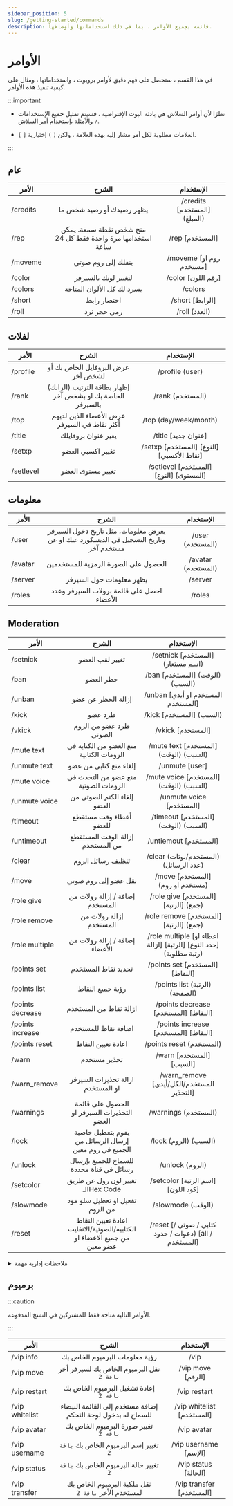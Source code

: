 ```yaml
---
sidebar_position: 5
slug: /getting-started/commands
description: قائمة بجميع الأوامر ، بما في ذلك استخداماتها وأوصافها.
---
```


# الأوامر

في هذا القسم ، ستحصل على فهم دقيق لأوامر بروبوت ، واستخداماتها ، ومثال على كيفية تنفيذ هذه الأوامر.

:::important

- نظرًا لأن أوامر السلاش هي بادئة البوت الإفتراضية ، فسيتم تمثيل جميع الإستخدامات والأمثلة بإستخدام أمر السلاش `/`.

- `[` `]` العلامات مطلوبة لكل أمر مشار إليه بهذه العلامة ، ولكن `(` `)` إختيارية.

:::

## عام 

| الأمر | الشرح | الإستخدام |
| ------------- |:-------------:|:-------------:|
| /credits | يظهر رصيدك أو رصيد شخص ما | /credits [المستخدم] (المبلغ) |
| /rep | منح شخص نقطة سمعة. يمكن استخدامها مرة واحدة فقط كل 24 ساعة | /rep [المستخدم] |
| /moveme | ينقلك إلى روم صوتي | /moveme [روم او مستخدم] |
| /color | لتغيير لونك بالسيرفر | /color [رقم اللون] |
| /colors | يسرد لك كل الألوان المتاحة | /colors |
| /short | اختصار رابط | /short [الرابط] |
| /roll | رمي حجر نرد | /roll (العدد) |

## لفلات


| الأمر | الشرح | الإستخدام |
| ------------- |:-------------:|:-------------:|
| /profile | عرض البروفايل الخاص بك أو لشخص آخر | /profile (user) |
| /rank | إظهار بطاقة الترتيب (الرانك) الخاصة بك او بشخص آخر بالسيرفر | /rank (المستخدم) |
| /top | عرض الأعضاء الذين لديهم أكثر نقاط في السيرفر | /top (day/week/month) |
| /title | يغير عنوان بروفايلك | /title [عنوان جديد] |
| /setxp | تغيير اكسبي العضو | /setxp [المستخدم] [النوع] [نقاط الأكسبي] |
| /setlevel | تغيير مستوى العضو | /setlevel [المستخدم] [النوع] [المستوى] |

## معلومات

| الأمر | الشرح | الإستخدام |
| ------------- |:-------------:|:-------------:|
| /user | يعرض معلومات، مثل تاريخ دخول السيرفر وتاريخ التسجيل في الديسكورد عنك او عن مستخدم آخر | /user (المستخدم) |
| /avatar | الحصول على الصورة الرمزية للمستخدمين | /avatar (المستخدم) |
| /server | يظهر معلومات حول السيرفر | /server |
| /roles | احصل على قائمة برولات السيرفر وعدد الأعضاء | /roles |

## Moderation

| الأمر | الشرح | الإستخدام |
| ------------- |:-------------:|:-------------:|
| /setnick | تغيير لقب العضو | /setnick [المستخدم] (اسم مستعار) |
| /ban | حظر العضو | /ban [المستخدم] (الوقت) (السبب) |
| /unban | إزالة الحظر عن عضو | /unban [المستخدم او أيدي المستخدم] |
| /kick | طرد عضو | /kick [المستخدم] (السبب) |
| /vkick | طرد عضو من الروم الصوتي | /vkick [المستخدم] |
| /mute text | منع العضو من الكتابة في الرومات الكتابية | /mute text [المستخدم] (الوقت) (السبب) |
| /unmute text | إلغاء منع كتابي من عضو | /unmute [user] |
| /mute voice | منع عضو من التحدث في الرومات الصوتية | /mute voice [المستخدم] (الوقت) (السبب) |
| /unmute voice | إلغاء الكتم الصوتي من العضو | /unmute voice [المستخدم] |
| /timeout | أعطاء وقت مستقطع للعضو | /timeout [المستخدم] (الوقت) (السبب) |
| /untimeout | إزالة الوقت المستقطع من المستخدم | /untiemout [المستخدم] |
| /clear | تنظيف رسائل الروم | /clear (المستخدم/بوتات) (عدد الرسائل) | 
| /move | نقل عضو إلى روم صوتي | /move [المستخدم] (مستخدم او روم) |
| /role give | إضافة / إزالة رولات من المستخدم | /role give [المستخدم] [الرتبة] (جمع) |
| /role remove | إزالة رولات من المستخدم | /role remove [المستخدم] [الرتبة] (جمع) |
| /role multiple | إضافة / إزالة رولات من الأعضاء | /role multiple [اعطاء او ازالة] [الرتبة] [حدد النوع] (رتبة مطلوبة) |
| /points set | تحديد نقاط المستخدم | /points set [المستخدم] [النقاط] |
| /points list | رؤية جميع النقاط | /points list (الرتبة) (الصفحة) |
| /points decrease | ازالة نقاط من المستخدم | /points decrease [المستخدم] [النقاط] |
| /points increase | اضافة نقاط للمستخدم | /points increase [المستخدم] [النقاط] |
| /points reset | اعادة تعيين النقاط | /points reset (المستخدم) |
| /warn | تحذير مستخدم | /warn [المستخدم] [السبب] |
| /warn_remove | ازالة تحذيرات السيرفر او المستخدم | /warn_remove [المستخدم/الكل/أيدي التحذير] |
| /warnings | الحصول على قائمة التحذيرات السيرفر او العضو | /warnings (المستخدم) |
| /lock | يقوم بتعطيل خاصية إرسال الرسائل من الجميع في روم معين | /lock (الروم) (السبب) |
| /unlock | للسماح للجميع بإرسال رسائل في قناة محددة | /unlock (الروم) |
| /setcolor | تغيير لون رول عن طريق الـHex Code | /setcolor [اسم الرتبة] [كود اللون]
| /slowmode | تفعيل او تعطيل سلو مود من الروم | /slowmode (الوقت) |
| /reset | اعادة تعيين النقاط الكتابيه/الصوتية/الانفايت من جميع الاعضاء او عضو معين | /reset [كتابي / صوتي / دعوات / حدود) [all / المستخدم] |

<details>

<summary>ملاحظات إدارية مهمة</summary>

- يمكن فقط للمستخدمين الذين لديهم صلاحية `Administrator` ، أو `Mod Roles` على لوحة التحكم ، أو الصلاحية الخاصة بهذا الأمر لإستخدام أوامر الإشراف. __ على سبيل المثال__ ، يمكن للمستخدمين الذين لديهم صلاحية `Ban members` استخدام أمر `/ ban`.

- إذا لم يتم تحديد وقت ، فإن المدة الزمنية الافتراضية لجميع أوامر إدخال الوقت هي ** 3 أشهر **؛ يمكن تعديل هذا في أي وقت. 

</details>

## برميوم

:::caution 

الأوامر التالية متاحة فقط للمشتركين في النسخ المدفوعة.

:::

| الأمر | الشرح | الإستخدام |
| ------------- |:-------------:|:-------------:|
| /vip info | رؤية معلومات البرميوم الخاص بك | /vip |
| /vip move | نقل البرميوم الخاص بك لسيرفر أخر `باقة 2` | /vip move [الرقم] |
| /vip restart | إعادة تشغيل البرميوم الخاص بك `باقة 2` | /vip restart |
| /vip whitelist | إضافة مستخدم إلى القائمة البيضاء للسماح له بدخول لوحة التحكم | /vip whitelist [المستخدم] |
| /vip avatar | تغيير صورة البرميوم الخاص بك `باقة 2` | /vip avatar |
| /vip username | تغيير إسم البرميوم الخاص بك `باقة 2` | /vip username [الإسم] |
| /vip status | تغيير حالة البرميوم الخاص بك `باقة 2` | /vip status [الحالة] |
| /vip transfer | نقل ملكية البرميوم الخاص بك لمستخدم الأخر `باقة 2` | /vip transfer [المستخدم]
